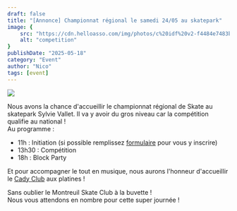```yaml
---
draft: false
title: "[Annonce] Championnat régional le samedi 24/05 au skatepark"
image: {
    src: "https://cdn.helloasso.com/img/photos/c%20idf%20v2-f4484e7483b445ad8a2f2e9923d3d10a.png",
    alt: "competition"
}
publishDate: "2025-05-18"
category: "Event"
author: "Nico"
tags: [event]
---
```


![](/photos/2025-05-24-compet-regionale.png)

Nous avons la chance d'accueillir le championnat régional de Skate au skatepark Sylvie Vallet. Il va y avoir du gros niveau car la compétition qualifie au national !  
Au programme :
- 11h : Initiation (si possible remplissez [formulaire](https://docs.google.com/forms/d/e/1FAIpQLSdj_To6W-UWRgQIvPno5X5Hnallt0eoH5CyGrJz0CL_UFLzEg/viewform?usp=dialog) pour vous y inscrire)
- 13h30 : Compétition
- 18h : Block Party  

Et pour accompagner le tout en musique, nous aurons l'honneur d'accueillir le [Cady Club](https://www.facebook.com/cadyclub/) aux platines !  

Sans oublier le Montreuil Skate Club à la buvette !  
Nous vous attendons en nombre pour cette super journée !